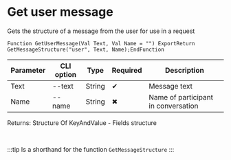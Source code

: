 ﻿---
sidebar_position: 5
description: Get user message and other functions to work with OpenAI in the Open Integration Package, a free open-source integration library for 1C:Enterprise 8, OneScript and CLI
keywords: [1C, 1С, 1С:Enterprise, 1С:Enterprise 8.3, API, Integration, Services, Exchange, OneScript, CLI, OpenAI]
---


# Get user message
 Gets the structure of a message from the user for use in a request



`Function GetUserMessage(Val Text, Val Name = "") ExportReturn GetMessageStructure("user", Text, Name);EndFunction`

  | Parameter | CLI option | Type | Required | Description |
  |-|-|-|-|-|
  | Text | --text | String | &#x2714; | Message text |
  | Name | --name | String | &#x2716; | Name of participant in conversation |

  
  Returns:  Structure Of KeyAndValue - Fields structure

<br/>

:::tip
Is a shorthand for the function `GetMessageStructure`
:::
<br/>



```bsl title="1C:Enterprise/OneScript code example"

```
 




